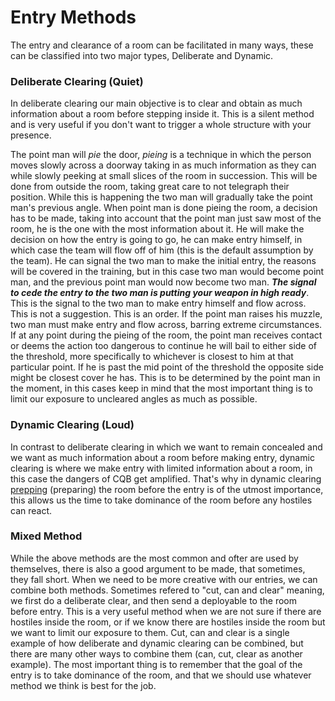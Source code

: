 # Entry Methods

The entry and clearance of a room can be facilitated in many ways, these can be classified into two major types, Deliberate and Dynamic. 

### Deliberate Clearing (Quiet)

In deliberate clearing our main objective is to clear and obtain as much information about a room before stepping inside it. This is a silent method and is very useful if you don't want to trigger a whole structure with your presence.

The point man will *pie* the door, *pieing* is a technique in which the person moves slowly across a doorway taking in as much information as they can while slowly peeking at small slices of the room in succession. This will be done from outside the room, taking great care to not telegraph their position. While this is happening the two man will gradually take the point man's previous angle. When point man is done pieing the room, a decision has to be made, taking into account that the point man just saw most of the room, he is the one with the most information about it. He will make the decision on how the entry is going to go, he can make entry himself, in which case the team will flow off of him (this is the default assumption by the team). He can signal the two man to make the initial entry, the reasons will be covered in the training, but in this case two man would become point man, and the previous point man would now become two man. ***The signal to cede the entry to the two man is putting your weapon in high ready***. This is the signal to the two man to make entry himself and flow across. This is not a suggestion. This is an order. If the point man raises his muzzle, two man must make entry and flow across, barring extreme circumstances. If at any point during the pieing of the room, the point man receives contact or deems the action too dangerous to continue he will bail to either side of the threshold, more specifically to whichever is closest to him at that particular point. If he is past the mid point of the threshold the opposite side might be closest cover he has. This is to be determined by the point man in the moment, in this cases keep in mind that the most important thing is to limit our exposure to uncleared angles as much as possible.

### Dynamic Clearing (Loud)

In contrast to deliberate clearing in which we want to remain concealed and we want as much information about a room before making entry, dynamic clearing is where we make entry with limited information about a room, in this case the dangers of CQB get amplified. That's why in dynamic clearing [prepping](./prepping-a-room.mdx) (preparing) the room before the entry is of the utmost importance, this allows us the time to take dominance of the room before any hostiles can react. 

### Mixed Method

While the above methods are the most common and ofter are used by themselves, there is also a good argument to be made, that sometimes, they fall short. When we need to be more creative with our entries, we can combine both methods. Sometimes refered to "cut, can and clear" meaning, we first do a deliberate clear, and then send a deployable to the room before entry. This is a very useful method when we are not sure if there are hostiles inside the room, or if we know there are hostiles inside the room but we want to limit our exposure to them. Cut, can and clear is a single example of how deliberate and dynamic clearing can be combined, but there are many other ways to combine them (can, cut, clear as another example). The most important thing is to remember that the goal of the entry is to take dominance of the room, and that we should use whatever method we think is best for the job.